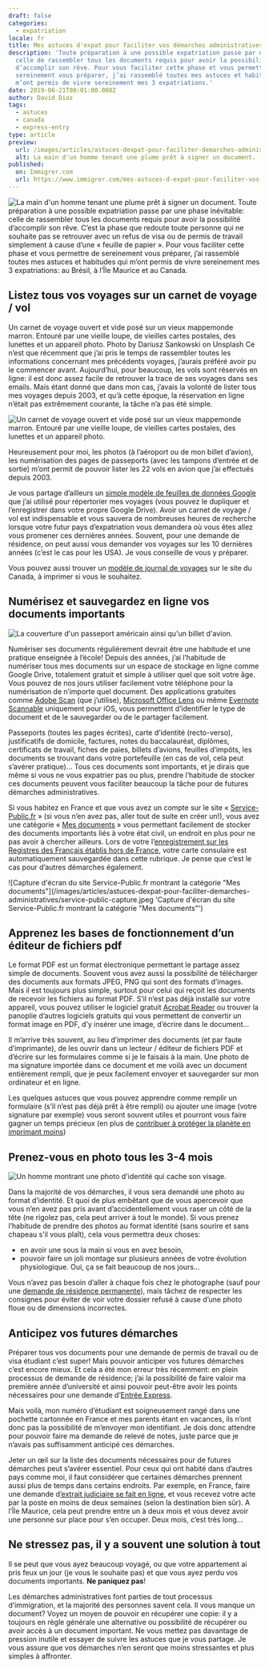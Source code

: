 ```yaml
---
draft: false
categories:
  - expatriation
locale: fr
title: Mes astuces d'expat pour faciliter vos démarches administratives
description: 'Toute préparation à une possible expatriation passe par une phase inévitable:
  celle de rassembler tous les documents requis pour avoir la possibilité
  d’accomplir son rêve. Pour vous faciliter cette phase et vous permettre de
  sereinement vous préparer, j’ai rassemblé toutes mes astuces et habitudes qui
  m’ont permis de vivre sereinement mes 3 expatriations.'
date: 2019-06-21T00:01:00.000Z
author: David Dias
tags:
  - astuces
  - canada
  - express-entry
type: article
preview:
  url: /images/articles/astuces-dexpat-pour-faciliter-demarches-administratives/featured.jpg
  alt: La main d'un homme tenant une plume prêt à signer un document.
published:
  on: Immigrer.com
  url: https://www.immigrer.com/mes-astuces-d-expat-pour-faciliter-vos-demarches-administratives/
---
```


![La main d'un homme tenant une plume prêt à signer un document.](/images/articles/astuces-dexpat-pour-faciliter-demarches-administratives/featured.jpg)
Toute préparation à une possible expatriation passe par une phase inévitable: celle de rassembler tous les documents requis pour avoir la possibilité d’accomplir son rêve. C’est la phase que redoute toute personne qui ne souhaite pas se retrouver avec un refus de visa ou de permis de travail simplement à cause d’une « feuille de papier ». Pour vous faciliter cette phase et vous permettre de sereinement vous préparer, j’ai rassemblé toutes mes astuces et habitudes qui m’ont permis de vivre sereinement mes 3 expatriations: au Brésil, à l’Île Maurice et au Canada.

## Listez tous vos voyages sur un carnet de voyage / vol

Un carnet de voyage ouvert et vide posé sur un vieux mappemonde marron. Entouré par une vieille loupe, de vieilles cartes postales, des lunettes et un appareil photo.
Photo by Dariusz Sankowski on Unsplash
Ce n’est que récemment que j’ai pris le temps de rassembler toutes les informations concernant mes précédents voyages, j’aurais préféré avoir pu le commencer avant. Aujourd’hui, pour beaucoup, les vols sont réservés en ligne: il est donc assez facile de retrouver la trace de ses voyages dans ses emails. Mais étant donné que dans mon cas, j’avais la volonté de lister tous mes voyages depuis 2003, et qu’à cette époque, la réservation en ligne n’était pas extrêmement courante, la tâche n’a pas été simple.

![Un carnet de voyage ouvert et vide posé sur un vieux mappemonde marron. Entouré par une vieille loupe, de vieilles cartes postales, des lunettes et un appareil photo.](/images/articles/astuces-dexpat-pour-faciliter-demarches-administratives/map-earth-carnet-camera.jpeg 'Photo de <a href="https://unsplash.com/@dariuszsankowski?utm_source=unsplash&utm_medium=referral&utm_content=creditCopyText">Dariusz Sankowski</a> sur Unsplash')

Heureusement pour moi, les photos (à l’aéroport ou de mon billet d’avion), les numérisation des pages de passeports (avec les tampons d’entrée et de sortie) m’ont permit de pouvoir lister les 22 vols en avion que j’ai effectués depuis 2003.

Je vous partage d’ailleurs un [simple modèle de feuilles de données Google](https://docs.google.com/spreadsheets/d/169gTJX_CXbQttXkGZcZ1wFxjGiI33yvj4DVVC51PKp0/edit?usp=sharing) que j’ai utilisé pour répertorier mes voyages (vous pouvez le dupliquer et l’enregistrer dans votre propre Google Drive). Avoir un carnet de voyage / vol est indispensable et vous sauvera de nombreuses heures de recherche lorsque votre futur pays d’expatriation vous demandera où vous êtes allez vous promener ces dernières années. Souvent, pour une demande de résidence, on peut aussi vous demander vos voyages sur les 10 dernières années (c’est le cas pour les USA). Je vous conseille de vous y préparer.

Vous pouvez aussi trouver un [modèle de journal de voyages](https://www.canada.ca/fr/immigration-refugies-citoyennete/services/citoyennete-canadienne/devenir-citoyen-canadien/admissibilite/enregistrer-voyages-hors-du-canada.html) sur le site du Canada, à imprimer si vous le souhaitez.

## Numérisez et sauvegardez en ligne vos documents importants

![La couverture d'un passeport américain ainsi qu'un billet d'avion.](/images/articles/astuces-dexpat-pour-faciliter-demarches-administratives/american-passport-airplane-ticket.jpeg 'Photo de <a href="https://unsplash.com/@nicolegeri?utm_source=unsplash&utm_medium=referral&utm_content=creditCopyText">Nicole Harrington</a> sur Unsplash')

Numériser ses documents régulièrement devrait être une habitude et une pratique enseignée à l’école! Depuis des années, j’ai l’habitude de numériser tous mes documents sur un espace de stockage en ligne comme Google Drive, totalement gratuit et simple à utiliser quel que soit votre âge. Vous pouvez de nos jours utiliser facilement votre téléphone pour la numérisation de n’importe quel document. Des applications gratuites comme [Adobe Scan](https://acrobat.adobe.com/fr/fr/mobile/scanner-app.html) (que j’utilise), [Microsoft Office Lens](https://www.microsoft.com/fr-ca/p/office-lens/9wzdncrfj3t8?activetab=pivot%3Aoverviewtab) ou même [Evernote Scannable](https://evernote.com/intl/fr/products/scannable) uniquement pour iOS, vous permettent d’identifier le type de document et de le sauvegarder ou de le partager facilement.

Passeports (toutes les pages écrites), carte d’identité (recto-verso), justificatifs de domicile, factures, notes du baccalauréat, diplômes, certificats de travail, fiches de paies, billets d’avions, feuilles d’impôts, les documents se trouvant dans votre portefeuille (en cas de vol, cela peut s’avérer pratique)… Tous ces documents sont importants, et je dirais que même si vous ne vous expatrier pas ou plus, prendre l’habitude de stocker ces documents peuvent vous faciliter beaucoup la tâche pour de futures démarches administratives.

Si vous habitez en France et que vous avez un compte sur le site « [Service-Public.fr](https://www.service-public.fr/) » (si vous n’en avez pas, aller tout de suite en créer un!), vous avez une catégorie « [Mes documents](https://www.service-public.fr/compte/documents) » vous permettant facilement de stocker des documents importants liés à votre état civil, un endroit en plus pour ne pas avoir à chercher ailleurs. Lors de votre l’[enregistrement sur les Registres des Français établis hors de France](https://toronto.consulfrance.org/spip.php?article22), votre carte consulaire est automatiquement sauvegardée dans cette rubrique. Je pense que c’est le cas pour d’autres démarches également.

![Capture d'écran du site Service-Public.fr montrant la catégorie "Mes documents"](/images/articles/astuces-dexpat-pour-faciliter-demarches-administratives/service-public-capture.jpeg 'Capture d'écran du site Service-Public.fr montrant la catégorie "Mes documents"')

## Apprenez les bases de fonctionnement d’un éditeur de fichiers pdf

Le format PDF est un format électronique permettant le partage assez simple de documents. Souvent vous avez aussi la possibilité de télécharger des documents aux formats JPEG, PNG qui sont des formats d’images. Mais il est toujours plus simple, surtout pour celui qui reçoit les documents de recevoir les fichiers au format PDF. S’il n’est pas déjà installé sur votre appareil, vous pouvez utiliser le logiciel gratuit [Acrobat Reader](https://get.adobe.com/fr/reader/) ou trouver la panoplie d’autres logiciels gratuits qui vous permettent de convertir un format image en PDF, d’y insérer une image, d’écrire dans le document…

Il m’arrive très souvent, au lieu d’imprimer des documents (et par faute d’imprimante), de les ouvrir dans un lecteur / éditeur de fichiers PDF et d’écrire sur les formulaires comme si je le faisais à la main. Une photo de ma signature importée dans ce document et me voilà avec un document entièrement rempli, que je peux facilement envoyer et sauvegarder sur mon ordinateur et en ligne.

Les quelques astuces que vous pouvez apprendre comme remplir un formulaire (s’il n’est pas déjà prêt à être rempli) ou ajouter une image (votre signature par exemple) vous seront souvent utiles et pourront vous faire gagner un temps précieux (en plus de [contribuer à protéger la planète en imprimant moins](http://thinkbeforeprinting.org/))

## Prenez-vous en photo tous les 3-4 mois

![Un homme montrant une photo d'identité qui cache son visage.](/images/articles/astuces-dexpat-pour-faciliter-demarches-administratives/men-showing-photo-front.jpeg 'Photo de [Kyle Glenn](https://unsplash.com/@kylejglenn?utm_source=unsplash&utm_medium=referral&utm_content=creditCopyText) sur Unsplash')

Dans la majorité de vos démarches, il vous sera demandé une photo au format d’identité. Et quoi de plus embêtant que de vous apercevoir que vous n’en avez pas pris avant d’accidentellement vous raser un côté de la tête (ne rigolez pas, cela peut arriver à tout le monde). Si vous prenez l’habitude de prendre des photos au format identité (sans sourire et sans chapeau s’il vous plaît), cela vous permettra deux choses:

- en avoir une sous la main si vous en avez besoin,
- pouvoir faire un joli montage sur plusieurs années de votre évolution physiologique. Oui, ça se fait beaucoup de nos jours…

Vous n’avez pas besoin d’aller à chaque fois chez le photographe (sauf pour une [demande de résidence permanente](https://www.immigrer.com/faq-residence-permanente-certificat-de-rp-et-visa/)), mais tâchez de respecter les consignes pour éviter de voir votre dossier refusé à cause d’une photo floue ou de dimensions incorrectes.

## Anticipez vos futures démarches

Préparer tous vos documents pour une demande de permis de travail ou de visa étudiant c’est super! Mais pouvoir anticiper vos futures démarches c’est encore mieux. Et cela a été mon erreur très récemment: en plein processus de demande de résidence; j’ai la possibilité de faire valoir ma première année d’université et ainsi pouvoir peut-être avoir les points nécessaires pour une demande d’[Entrée Express](https://www.immigrer.com/lentree-express-au-canada-comment-faire-quelle-procedure/).

Mais voilà, mon numéro d’étudiant est soigneusement rangé dans une pochette cartonnée en France et mes parents étant en vacances, ils n’ont donc pas la possibilité de m’envoyer mon identifiant. Je dois donc attendre pour pouvoir faire ma demande de relevé de notes, juste parce que je n’avais pas suffisamment anticipé ces démarches.

Jeter un œil sur la liste des documents nécessaires pour de futures démarches peut s’avérer essentiel. Pour ceux qui ont habité dans d’autres pays comme moi, il faut considérer que certaines démarches prennent aussi plus de temps dans certains endroits. Par exemple, en France, faire une demande d[’extrait judiciaire se fait en ligne](https://casier-judiciaire.justice.gouv.fr/), et vous recevez votre acte par la poste en moins de deux semaines (selon la destination bien sûr). A l’Île Maurice, cela peut prendre entre un à deux mois et vous devez avoir une personne sur place pour s’en occuper. Deux mois, c’est très long…

## Ne stressez pas, il y a souvent une solution à tout

Il se peut que vous ayez beaucoup voyagé, ou que votre appartement ai pris feux un jour (je vous le souhaite pas) et que vous ayez perdu vos documents importants. **Ne paniquez pas**!

Les démarches administratives font parties de tout processus d’immigration, et la majorité des personnes savent cela. Il vous manque un document? Voyez un moyen de pouvoir en récupérer une copie: il y a toujours en règle générale une alternative ou possibilité de récupérer ou avoir accès à un document important. Ne vous mettez pas davantage de pression inutile et essayer de suivre les astuces que je vous partage. Je vous assure que vos démarches n’en seront que moins stressantes et plus simples à affronter.
